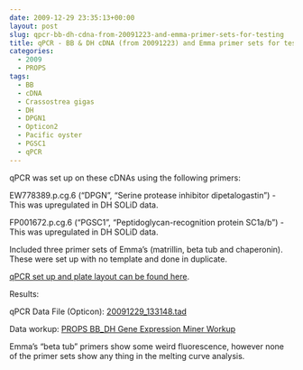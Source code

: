 ```yaml
---
date: 2009-12-29 23:35:13+00:00
layout: post
slug: qpcr-bb-dh-cdna-from-20091223-and-emma-primer-sets-for-testing
title: qPCR - BB & DH cDNA (from 20091223) and Emma primer sets for testing
categories:
  - 2009
  - PROPS
tags:
  - BB
  - cDNA
  - Crassostrea gigas
  - DH
  - DPGN1
  - Opticon2
  - Pacific oyster
  - PGSC1
  - qPCR
---
```


qPCR was set up on these cDNAs using the following primers:

EW778389.p.cg.6 ("DPGN", "Serine protease inhibitor dipetalogastin") - This was upregulated in DH SOLiD data.

FP001672.p.cg.6 ("PGSC1", "Peptidoglycan-recognition protein SC1a/b") - This was upregulated in DH SOLiD data.

Included three primer sets of Emma's (matrillin, beta tub and chaperonin). These were set up with no template and done in duplicate.

[qPCR set up and plate layout can be found here](https://eagle.fish.washington.edu/Arabidopsis/Notebook%20Workup%20Files/20091229-01.jpg).

Results:

qPCR Data File (Opticon): [20091229_133148.tad](https://eagle.fish.washington.edu/Arabidopsis/qPCR/Opticon/20091229_133148.tad)

Data workup: [PROPS BB_DH Gene Expression Miner Workup](https://docs.google.com/spreadsheet/ccc?key=0AmS_90rPaQMzdHNfWS1oUHUxNFNwci1zcmhhWjhzZnc&usp=sharing)

Emma's "beta tub" primers show some weird fluorescence, however none of the primer sets show any thing in the melting curve analysis.
